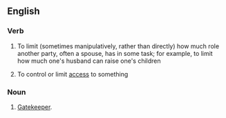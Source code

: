 ==English==
===Verb===
{{en-verb|gatekeeps|gatekeeping|gatekept|gatekept}}
# {{sociology}} To limit (sometimes manipulatively, rather than directly) how much role another party, often a spouse, has in some task; for example, to  limit how much one's husband can raise one's children
# To control or limit [[access]] to something


===Noun===
{{en-noun}}

# [[gatekeeper|Gatekeeper]].